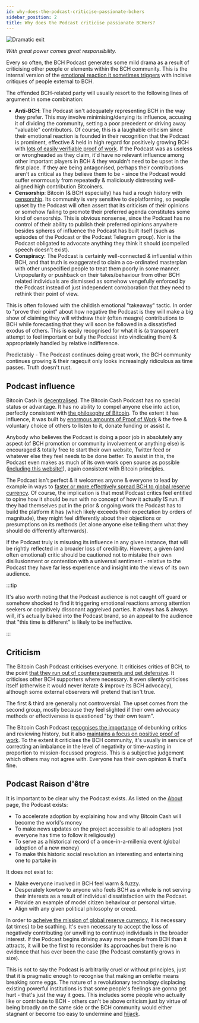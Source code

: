 ```yaml
---
id: why-does-the-podcast-criticise-passionate-bchers
sidebar_position: 2
title: Why does the Podcast criticise passionate BCHers?
---
```



<img src={dramaticExitUrl} alt="Dramatic exit" />

_With great power comes great responsibility._

Every so often, the BCH Podcast generates some mild drama as a result of criticising other people or elements within the BCH community. This is the internal version of the [emotional reaction it sometimes triggers](/faqs/BCH-vs-BTC/cant-bch-just-get-over-it) with incisive critiques of people external to BCH.

The offended BCH-related party will usually resort to the following lines of argument in some combination:

- **Anti-BCH**: The Podcast isn't adequately representing BCH in the way they prefer. This may involve minimising/denying its influence, accusing it of dividing the community, setting a poor precedent or driving away "valuable" contributors. Of course, this is a laughable criticism since their emotional reaction is founded in their recognition that the Podcast is prominent, effective & held in high regard for positively growing BCH with [lots of easily verifiable proof of work](/proof-of-work). If the Podcast was as useless or wrongheaded as they claim, it'd have no relevant influence among other important players in BCH & they wouldn't need to be upset in the first place. If they are being antagonised, perhaps their contributions aren't as critical as they believe them to be - since the Podcast would suffer enormously from repeatedly & maliciously distressing well-aligned high contribution Bitcoiners.
- **Censorship**: Bitcoin (& BCH especially) has had a rough history with [censorship](/faqs/BCH-vs-BTC/why-is-there-so-much-censorship-in-btc). Its community is very sensitive to deplatforming, so people upset by the Podcast will often assert that its criticism of their opinions or somehow failing to promote their preferred agenda constitutes some kind of censorship. This is obvious nonsense, since the Podcast has no control of their ability to publish their preferred opinions anywhere besides spheres of influence the Podcast has built itself (such as episodes of the Podcast or the Podcast Telegram group). Nor is the Podcast obligated to advocate anything they think it should (compelled speech doesn't exist).
- **Conspiracy**: The Podcast is certainly well-connected & influential within BCH, and that truth is exaggerated to claim a co-ordinated masterplan with other unspecified people to treat them poorly in some manner. Unpopularity or pushback on their takes/behaviour from other BCH related individuals are dismissed as somehow vengefully enforced by the Podcast instead of just independent corroboration that they need to rethink their point of view.

This is often followed with the childish emotional "takeaway" tactic. In order to "prove their point" about how negative the Podcast is they will make a big show of claiming they will withdraw their (often meagre) contributions to BCH while forecasting that they will soon be followed in a dissatisfied exodus of others. This is easily recognised for what it is (a transparent attempt to feel important or bully the Podcast into vindicating them) & appropriately handled by relative indifference.

Predictably - The Podcast continues doing great work, the BCH community continues growing & their ragequit only looks increasingly ridiculous as time passes. Truth doesn't rust.

## Podcast influence

Bitcoin Cash is [decentralised](/faqs/Decentralisation/is-bitcoin-cash-decentralised). The Bitcoin Cash Podcast has no special status or advantage. It has no ability to compel anyone else into action, perfectly consistent with [the philosophy of Bitcoin](/start#episode-3-of-10-philosophy). To the extent it has influence, it was built by [enormous amounts of Proof of Work](/proof-of-work) & the free & voluntary choice of others to listen to it, donate funding or assist it.

Anybody who believes the Podcast is doing a poor job in absolutely any aspect (of BCH promotion or community involvement or anything else) is encouraged & totally free to start their own website, Twitter feed or whatever else they feel needs to be done better. To assist in this, the Podcast even makes as much of its own work open source as possible ([including this website!](/code#this-website)), again consistent with Bitcoin principles.

The Podcast isn't perfect & it welcomes anyone & everyone to lead by example in ways to [faster or more effectively spread BCH to global reserve currency](/faqs/Global-Reserve-Currency/what-do-you-mean-global-reserve-currency). Of course, the implication is that most Podcast critics feel entitled to opine how it should be run with no concept of how it actually IS run. If they had themselves put in the prior & ongoing work the Podcast has to build the platform it has (which likely exceeds their expectation by orders of magnitude), they might feel differently about their objections or presumptions on its methods (let alone anyone else telling them what they should do differently afterwards).

If the Podcast truly is misusing its influence in any given instance, that will be rightly reflected in a broader loss of credibility. However, a given (and often emotional) critic should be cautioned not to mistake their own disillusionment or contention with a universal sentiment - relative to the Podcast they have far less experience and insight into the views of its own audience. 

:::tip

It's also worth noting that the Podcast audience is not caught off guard or somehow shocked to find it triggering emotional reactions among attention seekers or cognitively dissonant aggreived parties. It always has & always will, it's actually baked into the Podcast brand, so an appeal to the audience that "this time is different" is likely to be ineffective.

:::

## Criticism

The Bitcoin Cash Podcast criticises everyone. It criticises critics of BCH, to the point [that they run out of counterarguments and get defensive](/faqs/BCH-vs-BTC/cant-bch-just-get-over-it). It criticises other BCH supporters where necessary. It even silently criticises itself (otherwise it would never iterate & improve its BCH advocacy), although some external observers will pretend that isn't true.

The first & third are generally not controversial. The upset comes from the second group, mostly because they feel slighted if their own advocacy methods or effectiveness is questioned "by their own team".

The Bitcoin Cash Podcast [recognises the importance](faqs/BCH-vs-BTC/cant-bch-just-get-over-it) of debunking critics and reviewing history, but it also [maintains a focus on positive proof of work](/faqs/BCH-vs-BTC/cant-bch-just-get-over-it#the-bitcoin-cash-podcast). To the extent it criticises the BCH community, it's usually in service of correcting an imbalance in the level of negativity or time-wasting in proportion to mission-focussed progress. This is a subjective judgement which others may not agree with. Everyone has their own opinion & that's fine.

## Podcast Raison d'être

It is important to be clear why the Podcast exists. As listed on the [About](https://bitcoincashpodcast.com/about) page, the Podcast exists:

- To accelerate adoption by explaining how and why Bitcoin Cash will become the world's money
- To make news updates on the project accessible to all adopters (not everyone has time to follow it religiously)
- To serve as a historical record of a once-in-a-millenia event (global adoption of a new money)
- To make this historic social revolution an interesting and entertaining one to partake in

It does not exist to:

- Make everyone involved in BCH feel warm & fuzzy.
- Desperately kowtow to anyone who feels BCH as a whole is not serving their interests as a result of individual dissatisfaction with the Podcast.
- Provide an example of model citizen behaviour or personal virtue.
- Align with any given political philosophy or creed.

In order to [acheive the mission of global reserve currency](/faqs/Global-Reserve-Currency/what-do-you-mean-global-reserve-currency), it is necessary (at times) to be scathing. It's even necessary to accept the loss of negatively contributing (or unwilling to continue) individuals in the broader interest. If the Podcast begins driving away more people from BCH than it attracts, it will be the first to reconsider its approaches but there is no evidence that has ever been the case (the Podcast constantly grows in size).

This is not to say the Podcast is arbitrarily cruel or without principles, just that it is pragmatic enough to recognise that making an omlette means breaking some eggs. The nature of a revolutionary technology displacing existing powerful institutions is that some people's feelings are gonna get hurt - that's just the way it goes. This includes some people who actually like or contribute to BCH - others can't be above criticism just by virtue of being broadly on the same side or the BCH community would either stagnant or become too easy to undermine and [hijack](/faqs/Media/what-about-roger-vers-book-hijacking-bitcoin).